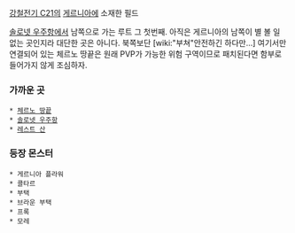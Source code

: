[[강철전기 C21]]의 [[게르니아]]에 소재한 필드

[[솔로넷 우주항]]에서 남쪽으로 가는 루트 그 첫번째. 아직은 게르니아의 남쪽이 별 볼 일 없는 곳인지라 대단한 곳은 아니다. 북쪽보단 [wiki:"부쳐"안전하긴 하다만...]
여기서만 연결되어 있는 체르노 땅끝은 원래 PVP가 가능한 위험 구역이므로 패치된다면 함부로 들어가지 않게 조심하자.

=== 가까운 곳 ===
 * [[체르노 땅끝]]
 * [[솔로넷 우주항]]
 * [[레스트 산]]
=== 등장 몬스터 ===
 * 게르니아 플라워
 * 콜타르
 * 부택
 * 브라운 부택
 * 프록
 * 모레
